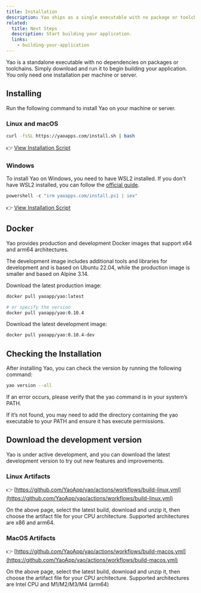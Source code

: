```yaml
---
title: Installation
description: Yao ships as a single executable with no package or toolchain dependencies. Just download and run it to start building your application.
related:
  title: Next Steps
  description: Start building your application.
  links:
    - building-your-application
---
```


Yao is a standalone executable with no dependencies on packages or toolchains. Simply download and run it to begin building your application. You only need one installation per machine or server.

## Installing

Run the following command to install Yao on your machine or server.

### Linux and macOS

```bash
curl -fsSL https://yaoapps.com/install.sh | bash
```

👉 [View Installation Script](https://yaoapps.com/install.sh)

### Windows

To install Yao on Windows, you need to have WSL2 installed. If you don't have WSL2 installed, you can follow the [official guide](https://docs.microsoft.com/en-us/windows/wsl/install).

```powershell
powershell -c "irm yaoapps.com/install.ps1 | iex"
```

👉 [View Installation Script](https://yaoapps.com/install.ps1)

## Docker

Yao provides production and development Docker images that support x64 and arm64 architectures.

The development image includes additional tools and libraries for development and is based on Ubuntu 22.04, while the production image is smaller and based on Alpine 3.14.

Download the latest production image:

```bash
docker pull yaoapp/yao:latest

# or specify the version
docker pull yaoapp/yao:0.10.4
```

Download the latest development image:

```bash
docker pull yaoapp/yao:0.10.4-dev
```

## Checking the Installation

After installing Yao, you can check the version by running the following command:

```bash
yao version --all
```

If an error occurs, please verify that the yao command is in your system’s PATH.

If it’s not found, you may need to add the directory containing the yao executable to your PATH and ensure it has execute permissions.

## Download the development version

Yao is under active development, and you can download the latest development version to try out new features and improvements.

### Linux Artifacts

👉 [https://github.com/YaoApp/yao/actions/workflows/build-linux.yml](https://github.com/YaoApp/yao/actions/workflows/build-linux.yml)

On the above page, select the latest build, download and unzip it, then choose the artifact file for your CPU architecture. Supported architectures are x86 and arm64.

### MacOS Artifacts

👉 [https://github.com/YaoApp/yao/actions/workflows/build-macos.yml](https://github.com/YaoApp/yao/actions/workflows/build-macos.yml)

On the above page, select the latest build, download and unzip it, then choose the artifact file for your CPU architecture. Supported architectures are Intel CPU and M1/M2/M3/M4 (arm64)
